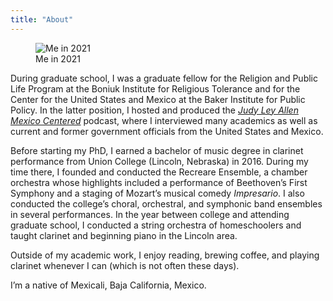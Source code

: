 ```yaml
---
title: "About"
---
```



![Me in 2021](files/quezada-edited.jpg){.img}


During graduate school, I was a graduate fellow for the Religion and Public Life Program at the Boniuk Institute for Religious Tolerance and for the Center for the United States and Mexico at the Baker Institute for Public Policy. In the latter position, I hosted and produced the [*Judy Ley Allen Mexico Centered*](https://podcasts.apple.com/us/podcast/judy-ley-allen-mexico-centered/id1316117842){target="_blank"} podcast, where I interviewed many academics as well as current and former government officials from the United States and Mexico.

Before starting my PhD, I earned a bachelor of music degree in clarinet performance from Union College (Lincoln, Nebraska) in 2016. During my time there, I founded and conducted the Recreare Ensemble, a chamber orchestra whose highlights included a performance of Beethoven's First Symphony and a staging of Mozart's musical comedy *Impresario*. I also conducted the college's choral, orchestral, and symphonic band ensembles in several performances. In the year between college and attending graduate school, I conducted a string orchestra of homeschoolers and taught clarinet and beginning piano in the Lincoln area.

Outside of my academic work, I enjoy reading, brewing coffee, and playing clarinet whenever I can (which is not often these days).

I'm a native of Mexicali, Baja California, Mexico.